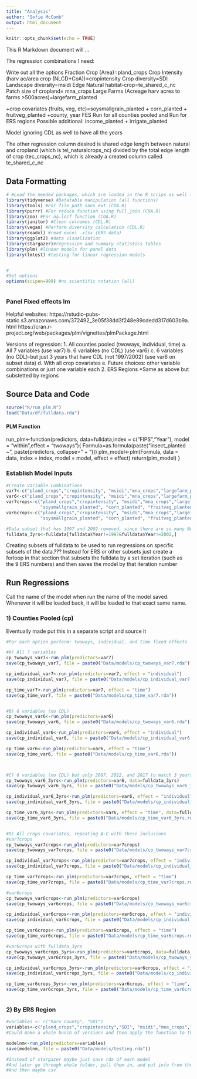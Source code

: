 ```yaml
---
title: "Analysis"
author: "Sofie McComb"
output: html_document
---
```


```r
knitr::opts_chunk$set(echo = TRUE)
```

This R Markdown document will ...

The regression combinations I need:

Write out all the options 
Fraction Crop (Area)=pland_crops
Crop Intensity (harv ac/area crop (NLCD*CoA))=cropintensity
Crop diversity=SDI
Landscape diversity=msidi
Edge Natural habitat-crop=te_shared_c_nc
Patch size of cropland= mna_crops
Large Farms (Acreage harv acres to farms >500acres)=largefarm_planted


+crop covariates (fruits, veg, etc)=soysmallgrain_planted + corn_planted + fruitveg_planted
+county, year FES
Run for all counties pooled and Run for ERS regions
Possible additional: income_planted  + irrigate_planted

Model ignoring CDL as well to have all the years

The other regression column desired is shared edge length between natural and cropland (which is tel_naturalcrops_nc) divided by the total edge length of crop (tec_crops_nc), which is already a created column called te_shared_c_nc


## Data Formatting

```r

# #Load the needed packages, which are loaded in the R scrips as well (install first if necessary)
library(tidyverse) #Datatable manipulation (all functions)
library(tools) #For file_path sans_ext (COA.R)
library(purrr) #For reduce function using full_join (COA.R)
library(zoo) #For na.locf function (COA.R)
library(janitor) #Clean colnames (CDL.R)
library(vegan) #Perform diversity calculation (CDL.R)
library(readxl) #read excel .xlsx (ERS data)
library(ggplot2) #data visualization
library(stargazer)#regression and summary statistics tables
library(plm) #linear models for panel data
library(lmtest) #testing for linear regression models


# 
#Set options
options(scipen=999) #no scientific notation (all)



```




### Panel Fixed effects lm

Helpful websites: https://rstudio-pubs-static.s3.amazonaws.com/372492_3e05f38dd3f248e89cdedd317d603b9a.html 
https://cran.r-project.org/web/packages/plm/vignettes/plmPackage.html


Versions of regression:
1. All counties pooled (twoways, individual, time)
  a. All 7 variables (use var7)
  b. 6 variables (no CDL) (use var6)
  c. 6 variables (no CDL)-but just 3 years that have CDL (not 1997/2002) (use var6 on subset data)
  d. With all crop covariates
  e. Future choices: other variable combinations or just one variable each
2. ERS Regions
  *Same as above but substetted by regions

## Source Data and Code

```r

source("R/run_plm.R")
load("Data/df/fulldata.rda")

```

#### PLM Function 
  run_plm<-function(predictors,
                    data=fulldata,index = c("FIPS","Year"), model = "within",effect = "twoways"){
    Formula=as.formula(paste("insect_planted ~ ", paste(predictors, collapse=" + ")))
    plm_model<-plm(Formula, 
                   data = data,
                   index = index,
                   model = model,
                   effect = effect)
    return(plm_model)
  }

### Establish Model Inputs

```r

#Create Variable Combinations
var7<-c("pland_crops","cropintensity", "msidi","mna_crops","largefarm_planted","te_shared_c_nc","SDI")
var6<-c("pland_crops","cropintensity", "msidi","mna_crops","largefarm_planted","te_shared_c_nc")
var7crops<-c("pland_crops","cropintensity", "msidi","mna_crops","largefarm_planted","te_shared_c_nc","SDI",
             "soysmallgrain_planted", "corn_planted", "fruitveg_planted")
var6crops<-c("pland_crops","cropintensity", "msidi","mna_crops","largefarm_planted","te_shared_c_nc",
             "soysmallgrain_planted", "corn_planted", "fruitveg_planted")

#Data subset that has 1997 and 2002 removed, since there are so many NAs for those years across the datasets
fulldata_3yrs<-fulldata[fulldata$Year!=1997&fulldata$Year!=2002,]

```


Creating subsets of fulldata to be used to run regressions on specific subsets of the data.???
Instead for ERS or other subsets just create a forloop in that section that subsets the fulldata
by a set iteration (such as the 9 ERS numbers) and then saves the model by that iteration number


## Run Regressions
Call the name of the model when run the name of the model saved. Whenever it will be loaded back, it will be loaded to that exact same name.

### 1) Counties Pooled (cp)

Eventually made put this in a separate script and source it

```r
#For each option perform: twoways, individual, and time fixed effects

#A) All 7 variables
cp_twoways_var7<-run_plm(predictors=var7)
save(cp_twoways_var7, file = paste0("Data/models/cp_twoways_var7.rda"))

cp_individual_var7<-run_plm(predictors=var7, effect = "individual")
save(cp_individual_var7, file = paste0("Data/models/cp_individual_var7.rda"))

cp_time_var7<-run_plm(predictors=var7, effect = "time")
save(cp_time_var7, file = paste0("Data/models/cp_time_var7.rda"))


#B) 6 variables (no CDL)
cp_twoways_var6<-run_plm(predictors=var6)
save(cp_twoways_var6, file = paste0("Data/models/cp_twoways_var6.rda"))

cp_individual_var6<-run_plm(predictors=var6, effect = "individual")
save(cp_individual_var6, file = paste0("Data/models/cp_individual_var6.rda"))

cp_time_var6<-run_plm(predictors=var6, effect = "time")
save(cp_time_var6, file = paste0("Data/models/cp_time_var6.rda"))



#C) 6 variables (no CDL) but only 2007, 2012, and 2017 to match 3 years with CDL
cp_twoways_var6_3yrs<-run_plm(predictors=var6, data=fulldata_3yrs)
save(cp_twoways_var6_3yrs, file = paste0("Data/models/cp_twoways_var6_3yrs.rda"))

cp_individual_var6_3yrs<-run_plm(predictors=var6, effect = "individual", data=fulldata_3yrs)
save(cp_individual_var6_3yrs, file = paste0("Data/models/cp_individual_var6_3yrs.rda"))

cp_time_var6_3yrs<-run_plm(predictors=var6, effect = "time", data=fulldata_3yrs)
save(cp_time_var6_3yrs, file = paste0("Data/models/cp_time_var6_3yrs.rda"))


#D) All crops covariates, repeating A-C with these inclusions
#var7crops
cp_twoways_var7crops<-run_plm(predictors=var7crops)
save(cp_twoways_var7crops, file = paste0("Data/models/cp_twoways_var7crops.rda"))

cp_individual_var7crops<-run_plm(predictors=var7crops, effect = "individual")
save(cp_individual_var7crops, file = paste0("Data/models/cp_individual_var7crops.rda"))

cp_time_var7crops<-run_plm(predictors=var7crops, effect = "time")
save(cp_time_var7crops, file = paste0("Data/models/cp_time_var7crops.rda"))

#var6crops
cp_twoways_var6crops<-run_plm(predictors=var6crops)
save(cp_twoways_var6crops, file = paste0("Data/models/cp_twoways_var6crops.rda"))

cp_individual_var6crops<-run_plm(predictors=var6crops, effect = "individual")
save(cp_individual_var6crops, file = paste0("Data/models/cp_individual_var6crops.rda"))

cp_time_var6crops<-run_plm(predictors=var6crops, effect = "time")
save(cp_time_var6crops, file = paste0("Data/models/cp_time_var6crops.rda"))

#var6crops with fulldata_3yrs
cp_twoways_var6crops_3yrs<-run_plm(predictors=var6crops, data=fulldata_3yrs)
save(cp_twoways_var6crops_3yrs, file = paste0("Data/models/cp_twoways_var6crops_3yrs.rda"))

cp_individual_var6crops_3yrs<-run_plm(predictors=var6crops, effect = "individual", data=fulldata_3yrs)
save(cp_individual_var6crops_3yrs, file = paste0("Data/models/cp_individual_var6crops_3yrs.rda"))

cp_time_var6crops_3yrs<-run_plm(predictors=var6crops, effect = "time", data=fulldata_3yrs)
save(cp_time_var6crops_3yrs, file = paste0("Data/models/cp_time_var6crops_3yrs.rda"))



```



### 2) By ERS Region


```r


#variables <- c("harv_county", "SDI")
variables<-c("pland_crops","cropintensity","SDI", "msidi","mna_crops","largefarm_planted","te_shared_c_nc")
#Could make a whole bunch of versions and then apply the function to the list of variable lists, and then combine the results

modelnm<-run_plm(predictors=variables)
save(modelnm, file = paste0("Data/models/testing.rda"))

#Instead of stargazer maybe just save rda of each model
#And later go through whole folder, pull them in, and put info from them in compiled text pdf
#And then maybe csv


```
